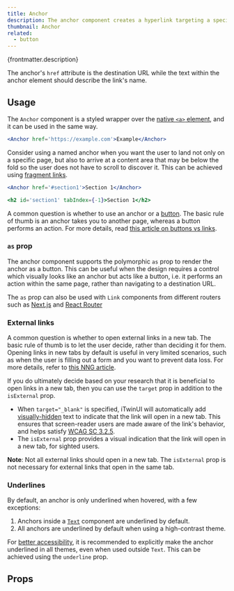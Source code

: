```yaml
---
title: Anchor
description: The anchor component creates a hyperlink targeting a specific location within the same page or a different one.
thumbnail: Anchor
related:
  - button
---
```


<p>{frontmatter.description}</p>

<LiveExample src='Anchor.main.jsx' truncate={false}>
  <AllExamples.AnchorMainExample client:load />
</LiveExample>

The anchor's `href` attribute is the destination URL while the text within the anchor element should describe the link's name.

## Usage

The `Anchor` component is a styled wrapper over the [native `<a>` element](https://developer.mozilla.org/en-US/docs/Web/HTML/Element/a), and it can be used in the same way.

```jsx
<Anchor href='https://example.com'>Example</Anchor>
```

Consider using a named anchor when you want the user to land not only on a specific page, but also to arrive at a content area that may be below the fold so the user does not have to scroll to discover it. This can be achieved using [fragment links](https://developer.mozilla.org/en-US/docs/Web/Text_fragments).

```jsx
<Anchor href='#section1'>Section 1</Anchor>

<h2 id='section1' tabIndex={-1}>Section 1</h2>
```

A common question is whether to use an anchor or a [button](button). The basic rule of thumb is an anchor takes you to another page, whereas a button performs an action. For more details, read [this article on buttons vs links](https://yatil.net/blog/buttons-vs-links).

### `as` prop

The anchor component supports the polymorphic `as` prop to render the anchor as a button. This can be useful when the design requires a control which visually looks like an anchor but acts like a button, i.e. it performs an action within the same page, rather than navigating to a destination URL.

<LiveExample src='Anchor.asbutton.jsx' truncate={false}>
  <AllExamples.AnchorAsButtonExample client:load />
</LiveExample>

The `as` prop can also be used with `Link` components from different routers such as [Next.js](https://nextjs.org/docs/api-reference/next/link) and [React Router](https://reactrouter.com/en/main/components/link)

### External links

A common question is whether to open external links in a new tab. The basic rule of thumb is to let the user decide, rather than deciding it for them. Opening links in new tabs by default is useful in very limited scenarios, such as when the user is filling out a form and you want to prevent data loss. For more details, refer to [this NNG article](https://www.nngroup.com/articles/new-browser-windows-and-tabs/).

If you do ultimately decide based on your research that it is beneficial to open links in a new tab, then you can use the `target` prop in addition to the `isExternal` prop.

- When `target="_blank"` is specified, iTwinUI will automatically add [visually-hidden](visuallyhidden) text to indicate that the link will open in a new tab. This ensures that screen-reader users are made aware of the link's behavior, and helps satisfy [WCAG SC 3.2.5](https://www.w3.org/WAI/WCAG22/Understanding/change-on-request.html).
- The `isExternal` prop provides a visual indication that the link will open in a new tab, for sighted users.

<LiveExample src='Anchor.external.jsx' truncate={false}>
  <AllExamples.AnchorExternalExample client:load />
</LiveExample>

**Note**: Not all external links should open in a new tab. The `isExternal` prop is not necessary for external links that open in the same tab.

### Underlines

By default, an anchor is only underlined when hovered, with a few exceptions:

1. Anchors inside a [`Text`](/docs/text) component are underlined by default.
2. All anchors are underlined by default when using a high-contrast theme.

For [better accessibility](https://adrianroselli.com/2016/06/on-link-underlines.html#recommendation), it is recommended to explicitly make the anchor underlined in all themes, even when used outside `Text`. This can be achieved using the `underline` prop.

<LiveExample src='Anchor.underline.jsx' truncate={false}>
  <AllExamples.AnchorUnderlineExample client:idle />
</LiveExample>

## Props

<PropsTable path='@itwin/itwinui-react/esm/core/Typography/Anchor.d.ts' />
